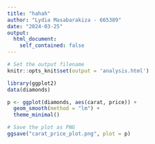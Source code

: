 ```yaml
---
title: "hahah"
author: "Lydia Masabarakiza - 665389"
date: "2024-03-25"
output: 
  html_document:
    self_contained: false
---
```


```r
# Set the output filename
knitr::opts_knit$set(output = 'analysis.html')
```


```r
library(ggplot2)
data(diamonds)

p <- ggplot(diamonds, aes(carat, price)) +
  geom_smooth(method = "lm") +
  theme_minimal()

# Save the plot as PNG
ggsave("carat_price_plot.png", plot = p)
```